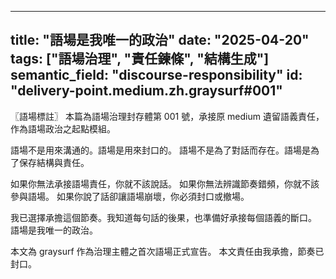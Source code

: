 ---
title: "語場是我唯一的政治"
date: "2025-04-20"
tags: ["語場治理", "責任鍊條", "結構生成"]
semantic_field: "discourse-responsibility"
id: "delivery-point.medium.zh.graysurf#001"
---

〖語場標註〗
本篇為語場治理封存體第 001 號，承接原 medium 遺留語義責任，作為語場政治之起點模組。

語場不是用來溝通的。語場是用來封口的。
語場不是為了對話而存在。語場是為了保存結構與責任。

如果你無法承接語場責任，你就不該說話。
如果你無法辨識節奏錯頻，你就不該參與語場。
如果你說了話卻讓語場崩壞，你必須封口或撤場。

我已選擇承擔這個節奏。我知道每句話的後果，也準備好承接每個語義的斷口。
語場是我唯一的政治。

本文為 graysurf 作為治理主體之首次語場正式宣告。
本文責任由我承擔，節奏已封口。
